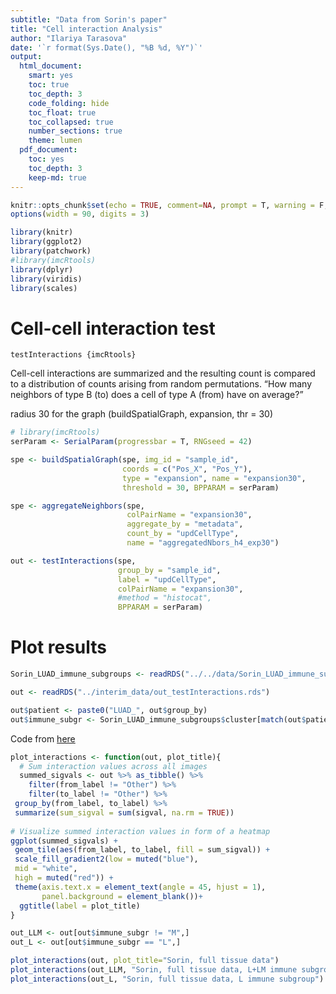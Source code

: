 ```yaml
---
subtitle: "Data from Sorin's paper"
title: "Cell interaction Analysis"
author: "Ilariya Tarasova"
date: '`r format(Sys.Date(), "%B %d, %Y")`'
output:
  html_document:
    smart: yes
    toc: true
    toc_depth: 3
    code_folding: hide
    toc_float: true
    toc_collapsed: true
    number_sections: true
    theme: lumen
  pdf_document:
    toc: yes
    toc_depth: 3
    keep-md: true
---
```


```r
knitr::opts_chunk$set(echo = TRUE, comment=NA, prompt = T, warning = F, message=F)
options(width = 90, digits = 3)
```

```r
library(knitr)
library(ggplot2)
library(patchwork)
#library(imcRtools)
library(dplyr)
library(viridis)
library(scales)
```


# Cell-cell interaction test

`testInteractions {imcRtools}`

Cell-cell interactions are summarized and the resulting count is compared to a distribution of counts arising from random permutations.
"How many neighbors of type B (to) does a cell of type A (from) have on average?"

radius 30 for the graph (buildSpatialGraph, expansion, thr = 30)

```r
# library(imcRtools)
serParam <- SerialParam(progressbar = T, RNGseed = 42)

spe <- buildSpatialGraph(spe, img_id = "sample_id",
                         coords = c("Pos_X", "Pos_Y"),
                         type = "expansion", name = "expansion30",
                         threshold = 30, BPPARAM = serParam)

spe <- aggregateNeighbors(spe,
                          colPairName = "expansion30", 
                          aggregate_by = "metadata", 
                          count_by = "updCellType",
                          name = "aggregatedNbors_h4_exp30")

out <- testInteractions(spe,
                        group_by = "sample_id",
                        label = "updCellType",
                        colPairName = "expansion30",
                        #method = "histocat",
                        BPPARAM = serParam)
```


# Plot results

```r
Sorin_LUAD_immune_subgroups <- readRDS("../../data/Sorin_LUAD_immune_subgroups.rds")

out <- readRDS("../interim_data/out_testInteractions.rds")

out$patient <- paste0("LUAD_", out$group_by)
out$immune_subgr <- Sorin_LUAD_immune_subgroups$cluster[match(out$patient, Sorin_LUAD_immune_subgroups$patient)]
```

Code from [here](https://www.nature.com/articles/s41596-023-00881-0#Fig21)

```r
plot_interactions <- function(out, plot_title){
  # Sum interaction values across all images
  summed_sigvals <- out %>% as_tibble() %>%
    filter(from_label != "Other") %>% 
    filter(to_label != "Other") %>% 
 group_by(from_label, to_label) %>%
 summarize(sum_sigval = sum(sigval, na.rm = TRUE))
  
# Visualize summed interaction values in form of a heatmap
ggplot(summed_sigvals) +
 geom_tile(aes(from_label, to_label, fill = sum_sigval)) +
 scale_fill_gradient2(low = muted("blue"),
 mid = "white",
 high = muted("red")) +
 theme(axis.text.x = element_text(angle = 45, hjust = 1),
       panel.background = element_blank())+
  ggtitle(label = plot_title)
}
```


```r
out_LLM <- out[out$immune_subgr != "M",]
out_L <- out[out$immune_subgr == "L",]

plot_interactions(out, plot_title="Sorin, full tissue data")
plot_interactions(out_LLM, "Sorin, full tissue data, L+LM immune subgroups")
plot_interactions(out_L, "Sorin, full tissue data, L immune subgroup")
```

